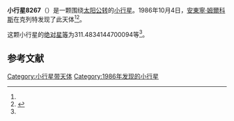 {{Infobox planet
| bgcolour = #FFFFC0
| name = 8267
| symbol = 
| image = 
| caption = 
| discovery = yes
| discovery_ref = 
| discoverer = [[安東寧·姆爾科斯|安東寧·姆爾科斯]]
| discovery_site = [[克列特|克列特]] 
| discovered = 1986年10月4日
| designations = yes
| mp_name = 
| named_after = 
| alt_names = 1986 TX3/ 1993 RN
| mp_category = [[主带小行星|主带小行星]]
| orbit_ref = <ref name="a">[http://ssd.jpl.nasa.gov/sbdb.cgi?sstr=8267 8267] {{Wayback|url=http://ssd.jpl.nasa.gov/sbdb.cgi?sstr=8267 |date=20210718202308 }}，小行星數據庫瀏覽器（JPL Small-Body Database Browser）－[[美国国家航空航天局|美国国家航空航天局]]喷气推进实验室</ref>
| epoch = 2456400.5 (2013年4月18日更新)
| aphelion = {{convert|2.669322553198878|AU|km|3|abbr=on|lk=out}}
| perihelion = {{convert|1.965814008112401|AU|km|3|abbr=on}}
| semimajor = {{convert|2.31756828065564|AU|km|3|abbr=on}}
| eccentricity = 0.151777307
| period = 1288.686367 [[日|日]]<br />3.53[[儒略年|儒略年]]
| avg_speed = 
| inclination = 3.192178025179429
| asc_node = 83.92936555170374
| mean_anomaly = 
| arg_peri = 311.4834144700094
| satellites = 
| physical_characteristics = yes
| dimensions = 
| mass = 
| density = 
| surface_grav = 
| escape_velocity = 
| sidereal_day = 
| axial_tilt = 
| pole_ecliptic_lat = 
| pole_ecliptic_lon = 
| albedo = 
| temperatures= 
| temp_name1 = 
| mean_temp_1 = 
| max_temp_1 = 
| temp_name2 = 
| max_temp_2 = 
| spectral_type = 
| abs_magnitude = 311.4834144700094
}}

'''小行星8267'''（{{lang-en|8267}}）是一颗围绕[[太阳|太阳]][[公转|公转]]的[[小行星|小行星]]。1986年10月4日，[[安東寧·姆爾科斯|安東寧·姆爾科斯]]在克列特发现了此天体<ref name="a" /><ref>{{cite news|title=小行星列表|url=http://cfa-www.harvard.edu/iau/lists/NumberedMPs.txt|accessdate=2013-07-08|newspaper=哈佛大学|archive-date=2008-05-17|archive-url=https://web.archive.org/web/20080517010638/http://cfa-www.harvard.edu/iau/lists/NumberedMPs.txt|dead-url=no}}</ref>。

这颗小行星的[[绝对星等|绝对星等]]为311.4834144700094等<ref name="a" />。

==参考文献==
{{reflist}}
{{Minor Planet Number|[[小行星8266|小行星8266]]|[[小行星8268|小行星8268]]}}

{{小天体}}

[[Category:小行星带天体|Category:小行星带天体]]
[[Category:1986年发现的小行星|Category:1986年发现的小行星]]

{{asteroid-stub}}